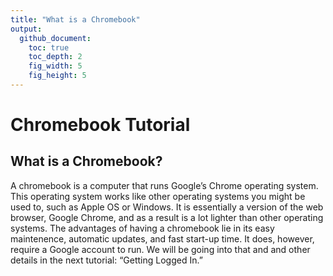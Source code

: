 ```yaml
---
title: "What is a Chromebook"
output:
  github_document:
    toc: true
    toc_depth: 2
    fig_width: 5
    fig_height: 5
---
```


# Chromebook Tutorial

## What is a Chromebook?

A chromebook is a computer that runs Google's Chrome operating system.  This operating system works like other operating systems you might be used to, such as Apple OS or Windows.  It is essentially a version of the web browser, Google Chrome, and as a result is a lot lighter than other operating systems.  The advantages of having a chromebook lie in its easy maintenence, automatic updates, and fast start-up time.  It does, however, require a Google account to run.  We will be going into that and and other details in the next tutorial: "Getting Logged In."
